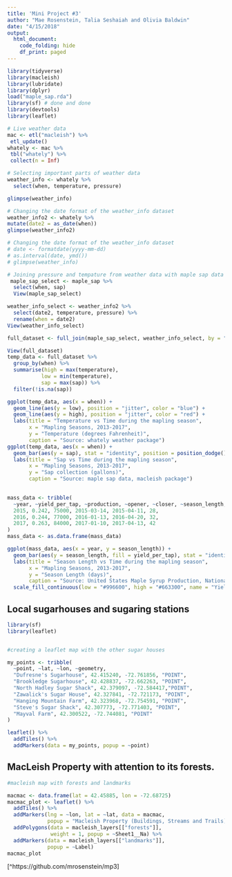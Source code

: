 ```yaml
---
title: 'Mini Project #3'
author: "Mae Rosenstein, Talia Seshaiah and Olivia Baldwin"
date: "4/15/2018"
output: 
  html_document: 
    code_folding: hide
    df_print: paged
---
```

```r
library(tidyverse)
library(macleish)
library(lubridate)
library(dplyr)
load("maple_sap.rda")
library(sf) # done and done
library(devtools)
library(leaflet)
```

```r
# Live weather data 
mac <- etl("macleish") %>%
 etl_update()
whately <- mac %>%
 tbl("whately") %>%
 collect(n = Inf)
```


```r
# Selecting important parts of weather data
weather_info <- whately %>%
  select(when, temperature, pressure)

glimpse(weather_info)

# Changing the date format of the weather_info dataset 
weather_info2 <- whately %>%
mutate(date2 = as_date(when)) 
glimpse(weather_info2)
```

```r
# Changing the date format of the weather_info dataset 
# date <- formatdate(yyyy-mm-dd)
# as.interval(date, ymd())
# glimpse(weather_info)

# Joining pressure and tempature from weather data with maple sap data
 maple_sap_select <- maple_sap %>% 
  select(when, sap) 
  View(maple_sap_select)

weather_info_select <- weather_info2 %>%
  select(date2, temperature, pressure) %>%
  rename(when = date2) 
View(weather_info_select)

full_dataset <- full_join(maple_sap_select, weather_info_select, by = "when", copy = TRUE)

View(full_dataset)
temp_data <- full_dataset %>%
  group_by(when) %>%
  summarise(high = max(temperature),
           low = min(temperature),
           sap = max(sap)) %>%
  filter(!is.na(sap))

ggplot(temp_data, aes(x = when)) +
  geom_line(aes(y = low), position = "jitter", color = "blue") +
  geom_line(aes(y = high), position = "jitter", color = "red") +
  labs(title = "Temperature vs Time during the mapling season",
       x = "Mapling Seasons, 2013-2017",
       y = "Temperature (degrees Fahrenheit)",
       caption = "Source: whately weather package")
ggplot(temp_data, aes(x = when)) +
  geom_bar(aes(y = sap), stat = "identity", position = position_dodge(), color = "#996600") +
  labs(title = "Sap vs Time during the mapling season",
       x = "Mapling Seasons, 2013-2017",
       y = "Sap collection (gallons)",
       caption = "Source: maple sap data, macleish package")
  

```

```r
mass_data <- tribble(
  ~year, ~yield_per_tap, ~production, ~opener, ~closer, ~season_length,
  2015, 0.242, 75000, 2015-03-14, 2015-04-11, 28,
  2016, 0.244, 77000, 2016-01-13, 2016-04-20, 32,
  2017, 0.263, 84000, 2017-01-10, 2017-04-13, 42
)
mass_data <- as.data.frame(mass_data)

ggplot(mass_data, aes(x = year, y = season_length)) +
  geom_bar(aes(y = season_length, fill = yield_per_tap), stat = "identity", position = position_dodge()) +
  labs(title = "Season Length vs Time during the mapling season",
       x = "Mapling Seasons, 2013-2017",
       y = "Season Length (days)",
       caption = "Source: United States Maple Syrup Production, National Agricultural Statistics Service") +
  scale_fill_continuous(low = "#996600", high = "#663300", name = "Yield per tap\n(gallons/number of taps)")

```

## Local sugarhouses and sugaring stations
```r
library(sf)
library(leaflet)


#creating a leaflet map with the other sugar houses

my_points <- tribble(
  ~point, ~lat, ~lon, ~geometry,
  "Dufresne's Sugarhouse", 42.415240, -72.761856, "POINT",
  "Brookledge Sugarhouse", 42.428837, -72.662263, "POINT",
  "North Hadley Sugar Shack", 42.379097, -72.584417,"POINT",
  "Zawalick's Sugar House", 42.327841, -72.721173, "POINT", 
  "Hanging Mountain Farm", 42.323968, -72.754591, "POINT", 
  "Steve's Sugar Shack", 42.307773, -72.771403, "POINT",
  "Mayval Farm", 42.300522, -72.744081, "POINT"
)

leaflet() %>%
  addTiles() %>%
  addMarkers(data = my_points, popup = ~point)

```

















## MacLeish Property with attention to its forests.
```r
#macleish map with forests and landmarks

macmac <- data.frame(lat = 42.45885, lon = -72.68725)
macmac_plot <- leaflet() %>%
  addTiles() %>%
  addMarkers(lng = ~lon, lat = ~lat, data = macmac,
             popup = "Macleish Property (Buildings, Streams and Trails)") %>%
  addPolygons(data = macleish_layers[["forests"]],
              weight = 1, popup = ~Sheet1__Na) %>%
  addMarkers(data = macleish_layers[["landmarks"]],
             popup = ~Label)
macmac_plot

```

[^1]: GitHub repository

[^https://github.com/mrosenstein/mp3]









